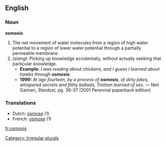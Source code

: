 ==English==

===Noun===
'''osmosis'''
# The net movement of water molecules from a region of high water potential to a region of lower water potential through a partially permeable membrane
# ''(slang):'' Picking up knowledge accidentally, without actually seeking that particular knowledge. 
#* '''Example:''' ''I was reading about chickens, and I guess I learned about hawks through '''osmosis'''''.
#* '''1999:''' ''At age fourteen, by a process of '''osmosis''', of dirty jokes, whispered secrets and filthy ballads, Tristran learned of sex.''  &mdash; Neil Gaiman, ''Stardust'', pg. 36-37 (2001 Perennial paperback edition)

===Translations===
*Dutch: [[osmose]] {{f}} (1) 
*French: [[osmose]] {{f}} (1)

[[Category: Irregular plurals]]

[[fr:osmosis]]